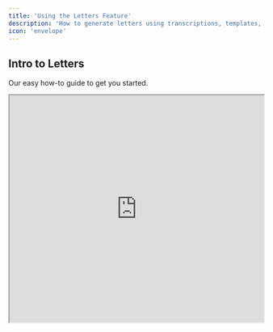 ```yaml
---
title: 'Using the Letters Feature'  
description: 'How to generate letters using transcriptions, templates, and your own sources'  
icon: 'envelope'  
---
```


## Intro to Letters

Our easy how-to guide to get you started.

<Frame>
  <iframe width="100%" height="450" src="https://www.loom.com/embed/ba7ceb0a48d747d9bac0aea91e892769?sid=0b3af455-faa9-41a1-9846-a24ffa525366" />
</Frame>

## Key Features

Letters enables you to create custom documents from core details, transcriptions, and typed or scanned PDFs.

<Card title="Letter Types" icon="file">
  Build personalised Letter Types to train Letters to match your tone and structure.
</Card>

<Card title="Sources" icon="link">
  Upload content to include in your letter, such as documents, transcriptions, or notes.

  * **Quick Dictate**: Dicate directly into the letter.

  * **Text**: Provide AI with details from patient consultations or copy and paste your own notes.

  * **Files**: Attach typed or scanned PDFs to be used in the letter.

  * **Transcriptions**: Record a new one or use previously generated transcriptions.
</Card>

<Card title="Version History" icon="clock">
  Track and revert changes easily.
</Card>

<Card title="Request Edits" icon="pen">
  Quickly request modifications to generated letters.
</Card>